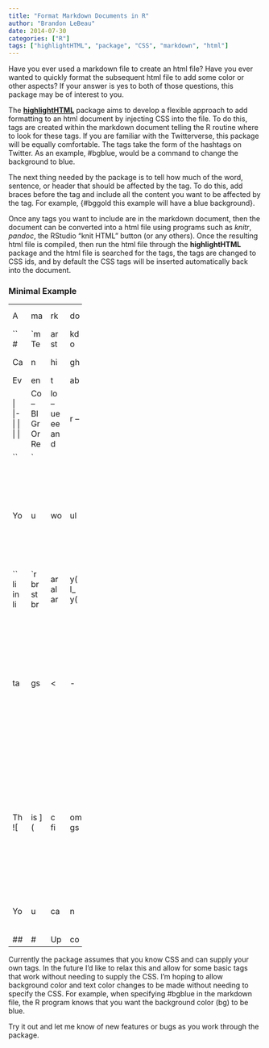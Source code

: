 ```yaml
---
title: "Format Markdown Documents in R"
author: "Brandon LeBeau"
date: 2014-07-30
categories: ["R"]
tags: ["highlightHTML", "package", "CSS", "markdown", "html"]
---
```


Have you ever used a markdown file to create an html file?  Have you ever wanted to quickly format the subsequent html file to add some color or other aspects?  If your answer is yes to both of those questions, this package may be of interest to you.

The **[highlightHTML](https://github.com/lebebr01/highlightHTML)** package aims to develop a flexible approach to add formatting to an html document by injecting CSS into the file.  To do this, tags are created within the markdown document telling the R routine where to look for these tags.  If you are familiar with the Twitterverse, this package will be equally comfortable.  The tags take the form of the hashtags on Twitter.  As an example, #bgblue, would be a command to change the background to blue.

The next thing needed by the package is to tell how much of the word, sentence, or header that should be affected by the tag.  To do this, add braces before the tag and include all the content you want to be affected by the tag.  For example, {#bggold this example will have a blue background}. 

Once any tags you want to include are in the markdown document, then the document can be converted into a html file using programs such as *knitr*, *pandoc*, the RStudio "knit HTML" button (or any others).  Once the resulting html file is compiled, then run the html file through the **highlightHTML** package and the html file is searched for the tags, the tags are changed to CSS ids, and by default the CSS tags will be inserted automatically back into the document.

### Minimal Example
- - - - - - - - - - 
A markdown document that looks like the following:

```markdown
# Test of {#colgold highlightHTML} package

Can highlight {#bgblack multiple words}.

Even tables:

| Color Name | Number     |  
|------------|------------|  
| Blue       | 5  #bgblue |  
| Green      | 35         |  
| Orange     | 100        |  
| Red        | 200 #bgred |  

```

You would then convert the markdown above into a html file (I hit the knit HTML button in RStudio for this file), then run the following commands in R (assuming the highlightHTML package is not installed):

```r
library(devtools)
install_github(repo = "highlightHTML", username = "lebebr01")
library(highlightHTML)

tags <- c("#bgred {background-color: red;}", "#bgblue {background-color: blue;}",
          "#colgold {color: gold;}", "#bgblack {background-color: black; color: white;}")
highlightHTML(input = "path/to/infile.html", output = "path/to/outfile.html", 
              updateCSS = TRUE, tags = tags, browse = TRUE)
```

This command will process the html file, look for tags, change the tags to CSS ids, inject the CSS into the document, and lastly open the output file in the browser to see how it looks.  The example above would look like the following after the above commands:
![](figs/mwe.png)

You can also go to this link to see the post-processed file: [educate-r.org/mwe.html](educate-r.org/mwe.html).

### Upcoming Features
- - - - - - - - - - - - 
Currently the package assumes that you know CSS and can supply your own tags.  In the future I'd like to relax this and allow for some basic tags that work without needing to supply the CSS.  I'm hoping to allow background color and text color changes to be made without needing to specify the CSS.  For example, when specifying #bgblue in the markdown file, the R program knows that you want the background color (bg) to be blue.

Try it out and let me know of new features or bugs as you work through the package.

